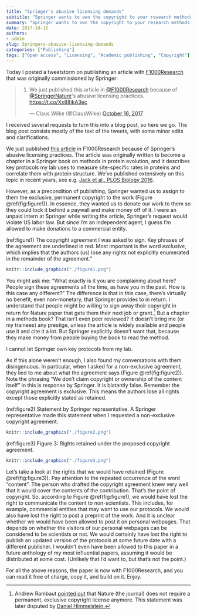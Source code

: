 ```yaml
---
title: "Springer's abusive licensing demands"
subtitle: "Springer wants to own the copyright to your research methods."
summary: "Springer wants to own the copyright to your research methods."
date: 2017-10-16
authors:
- admin
slug: Springers-abusive-licensing-demands
categories: ["Publishing"]
tags: ["Open access", "Licensing", "Academic publishing", "Copyright"]
---
```


Today I posted a tweetstorm on publishing an article with  [F1000Research](https://f1000research.com/) that was originally commissioned by Springer:

<blockquote class="twitter-tweet" data-lang="en"><p lang="en" dir="ltr">1. We just published this article in <a href="https://twitter.com/F1000Research?ref_src=twsrc%5Etfw">@F1000Research</a> because of <a href="https://twitter.com/SpringerNature?ref_src=twsrc%5Etfw">@SpringerNature</a>&#39;s abusive licensing practices. <a href="https://t.co/Xx88jkA3ec">https://t.co/Xx88jkA3ec</a></p>&mdash; Claus Wilke (@ClausWilke) <a href="https://twitter.com/ClausWilke/status/919958741734379520?ref_src=twsrc%5Etfw">October 16, 2017</a></blockquote>
<script async src="//platform.twitter.com/widgets.js" charset="utf-8"></script>

I received several requests to turn this into a blog post, so here we go. The blog post consists mostly of the text of the tweets, with some minor edits and clarifications.

We just published [this article](https://f1000research.com/articles/6-1845/v1) in F1000Research because of Springer's abusive licensing practices. The article was originally written to become a chapter in a Springer book on methods in protein evolution, and it describes key protocols my lab uses to measure site-specific rates in proteins and correlate them with protein structure. We've published extensively on this topic in recent years, see e.g. [Jack et al., PLOS Biology 2016](http://journals.plos.org/plosbiology/article?id=10.1371/journal.pbio.1002452).
 
However, as a precondition of publishing, Springer wanted us to assign to them the exclusive, permanent copyright to the work (Figure \@ref(fig:figure1)). In essence, they wanted us to donate our work to them so they could lock it behind a paywall and make money off of it. I were an unpaid intern at Springer while writing the article, Springer's request would violate US labor law. But since I'm an independent agent, I guess I'm allowed to make donations to a commercial entity.

(ref:figure1) The copyright agreement I was asked to sign. Key phrases of the agreement are underlined in red. Most important is the word *exclusive*, which implies that the authors (us) lose any rights not explicitly enumerated in the remainder of the agreement." 

```r
knitr::include_graphics("./figure1.png")
```

You might ask me: "What exactly is it you are complaining about here? People sign these agreements all the time, as have you in the past. How is this case any different?" The difference is that in this case, there's virtually no benefit, even non-monetary, that Springer provides to in return. I understand that people might be willing to sign away their copyright in return for Nature paper that gets them their next job or grant.[^1] But a chapter in a methods book? That isn't even peer reviewed? It doesn't bring me (or my trainees) any prestige, unless the article is widely available and people use it and cite it a lot. But Springer explicitly doesn't want that, because they make money from people buying the book to read the method.

[^1]: Andrew Rambaut [pointed out](https://twitter.com/arambaut/status/919980657153138688) that Nature (the journal) does not require a permanent, exclusive copyright license anymore. This statement was later disputed by [Daniel Himmelstein.](https://twitter.com/dhimmel/status/920168108962312192)


I cannot let Springer own key protocols from my lab.

As if this alone weren't enough, I also found my conversations with them disingenuous. In particular, when I asked for a non-exclusive agreement, they lied to me about what the agreement says  (Figure \@ref(fig:figure2)). Note the phrasing "We don't claim copyright or ownership of the content itself" in this is response by Springer. It is blatantly false. Remember the copyright agreement is exclusive. This means the authors lose all rights except those explicitly stated as retained.

(ref:figure2) Statement by Springer representative. A Springer representative made this statement when I requested a non-exclusive copyright agreement.

```r
knitr::include_graphics("./figure2.png")
```

(ref:figure3) Figure 3: Rights retained under the proposed copyright agreement.

```r
knitr::include_graphics("./figure3.png")
```


Let's take a look at the rights that we would have retained (Figure \@ref(fig:figure3)). Pay attention to the repeated occurrence of the word "content". The person who drafted the copyright agreement knew very well that it would cover the contents of the contribution. That's the point of copyright. So, according to Figure \@ref(fig:figure1), we would have lost the right to communicate the content to non-scientists. This includes, for example, commercial entities that may want to use our protocols. We would also have lost the right to post a preprint of the work. And it is unclear whether we would have been allowed to post it on personal webpages. That depends on whether the visitors of our personal webpages can be considered to be scientists or not. We would certainly have lost the right to publish an updated version of the protocols at some future date with a different publisher. I wouldn't even have been allowed to this paper in a future anthology of my most influential papers, assuming it would be distributed at some cost. (Unlikely that I'd want to, but that's not the point.)

For all the above reasons, the paper is now with F1000Research, and you can read it free of charge, copy it, and build on it. Enjoy.

